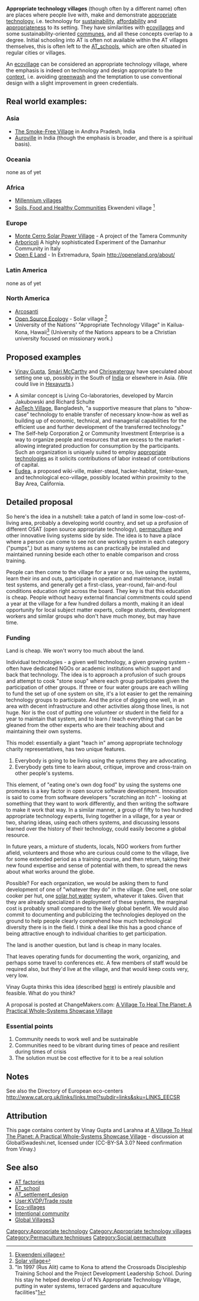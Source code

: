 '''Appropriate technology villages''' (though often by a different name) often are places where people live with, make and demonstrate [[appropriate technology]], i.e. technology for [[sustainability]], [[affordability]] and [[appropriateness]] to its setting. They have similarities with [[ecovillages]] and some sustainability-oriented [[communes]], and all these concepts overlap to a degree. Initial schooling into AT is often not available within the AT villages themselves, this is often left to the [[AT_school]]s, which are often situated in regular cities or villages. 

An [[ecovillage]] can be considered an appropriate technology village, where the emphasis is indeed on technology and design appropriate to the [[context]], i.e. avoiding [[greenwash]] and the temptation to use conventional design with a slight improvement in green credentials.

== Real world examples: ==
===Asia===
* [http://solarcooking.wikia.com/wiki/Smoke-Free_Village The Smoke-Free Village] in Andhra Pradesh, India
* [[Auroville]]{{w|Auroville}} in India (though the emphasis is broader, and there is a spiritual basis).

=== Oceania ===
none as of yet

===Africa===
*[http://www.millenniumvillages.org/ Millennium villages]
* [[Soils, Food and Healthy Communities]] Ekwendeni village <ref>[http://en.wikipedia.org/wiki/Millennium_Villages_Project#Critics Ekwendeni village]</ref>

=== Europe ===
* [[Monte Cerro Solar Power Village]] - A project of the Tamera Community
* [[Arboricoli]] A highly sophisticated Experiment of the Damanhur Community in Italy
* [[Open E Land]] - In Extremadura, Spain http://openeland.org/about/

=== Latin America ===
none as of yet

=== North America ===
* [[Arcosanti]]
* [[Open Source Ecology]] - Solar village <ref>[http://openfarmtech.org/index.php?title=Factor_e_Farm#What_it.27s_like_at_Factor_e_Farm Solar village]</ref>
* University of the Nations' "Appropriate Technology Village" in Kailua-Kona, Hawaii<ref>"In 1997 (Rus Alit) came to Kona to attend the Crossroads Discipleship Training School and the Project Development Leadership School. During his stay he helped develop U of N’s Appropriate Technology Village, putting in water systems, terraced gardens and aquaculture facilities"[http://www.uofnkona.edu/Transformations/pdfs/Spring2007.pdf]</ref> (University of the Nations appears to be a Christian university focused on missionary work.)

== Proposed examples ==
* [[User:Vinay_Gupta|Vinay Gupta]], [[User:Spm|Smári McCarthy]] and [[User:Chriswaterguy|Chriswaterguy]] have speculated about setting one up, possibly in the South of [[India]] or elsewhere in Asia. (We could live in [[Hexayurt]]s.)

* A similar concept is Living Co-laboratories, developed by Marcin Jakubowski and Richard Schulte
* [http://www.changemaker-bd.org/TCM_AptechVillage.asp ApTech Village], Bangladesh, "a supportive measure that plans to “show-case” technology to enable transfer of necessary know-how as well as building up of economic, technical, and managerial capabilities for the efficient use and further development of the transferred technology."
* The Self-help Corporation [http://www.aboutus.org/3DN_Self-help_Corporation] or Community Investment Enterprise is a way to organize people and resources that are excess to the market - allowing integrated production for consumption by the participants.  Such an organization is uniquely suited to employ [[appropriate technologies]] as it solicits contributions of labor instead of contributions of capital.
* [http://eudea.liminoidforest.org Eudea], a proposed wiki-ville, maker-stead, hacker-habitat, tinker-town, and technological eco-village, possibly located within proximity to the Bay Area, California.

== Detailed proposal ==
So here's the idea in a nutshell: take a patch of land in some low-cost-of-living area, probably a developing world country, and set up a profusion of different OSAT (open source appropriate technology), [[permaculture]] and other innovative living systems side by side. The idea is to have a place where a person can come to see not one working system in each category ("pumps",) but as many systems as can practically be installed and maintained running beside each other to enable comparison and cross training.

People can then come to the village for a year or so, live using the systems, learn their ins and outs, participate in operation and maintenance, install test systems, and generally get a first-class, year-round, fair-and-foul conditions education right across the board. They key is that this education is cheap. People without heavy external financial commitments could spend a year at the village for a few hundred dollars a month, making it an ideal opportunity for local subject matter experts, college students, development workers and similar groups who don't have much money, but may have time.

=== Funding ===
Land is cheap. We won't worry too much about the land.

Individual technologies - a given well technology, a given growing system - often have dedicated NGOs or academic institutions which support and back that technology. The idea is to approach a profusion of such groups and attempt to cook "stone soup" where each group participates given the participation of other groups. If three or four water groups are each willing to fund the set up of one system on site, it's a lot easier to get the remaining technology groups to participate. And the price of digging one well, in an area with decent infrastructure and other activities along those lines, is not huge. Nor is the cost of putting one volunteer or student in the field for a year to maintain that system, and to learn / teach everything that can be gleaned from the other experts who are their teaching about and maintaining their own systems.

This model: essentially a giant "teach in" among appropriate technology charity representatives, has two unique features.

# Everybody is going to be living using the systems they are advocating.
# Everybody gets time to learn about, critique, improve and cross-train on other people's systems.

This element, of "eating one's own dog food" by using the systems one promotes is a key factor in open source software development. Innovation is said to come from software developers "scratching an itch" - looking at something that they want to work differently, and then writing the software to make it work that way. In a similar manner, a group of fifty to two hundred appropriate technology experts, living together in a village, for a year or two, sharing ideas, using each others systems, and discussing lessons learned over the history of their technology, could easily become a global resource.

In future years, a mixture of students, locals, NGO workers from further afield, volunteers and those who are curious could come to the village, live for some extended period as a training course, and then return, taking their new found expertise and sense of potential with them, to spread the news about what works around the globe.

Possible? For each organization, we would be asking them to fund development of one of "whatever they do" in the village. One well, one solar cooker per hut, one [[solar hot water]] system, whatever it takes. Given that they are already specialized in deployment of these systems, the marginal cost is probably small compared to the likely global benefit. We would also commit to documenting and publicizing the technologies deployed on the ground to help people clearly comprehend how much technological diversity there is in the field. I think a deal like this has a good chance of being attractive enough to individual charities to get participation.

The land is another question, but land is cheap in many locales.

That leaves operating funds for documenting the work, organizing, and perhaps some travel to conferences etc. A few members of staff would be required also, but they'd live at the village, and that would keep costs very, very low.

Vinay Gupta thinks this idea (described [http://www.globalswadeshi.net/forum/topics/a-village-to-heal-the-planet-a here]) is entirely plausible and feasible. What do you think?                    

A proposal is posted at ChangeMakers.com: [http://changemakers.com/en-us/node/21695 A Village To Heal The Planet: A Practical Whole-Systems Showcase Village]

=== Essential points ===
# Community needs to work well and be sustainable
# Communities need to be vibrant during times of peace and resilient during times of crisis
# The solution must be cost effective for it to be a real solution

== Notes ==
<small><references/></small>
See also the Directory of European eco-centers http://www.cat.org.uk/links/links.tmpl?subdir=links&sku=LINKS_EECSR

== Attribution ==
This page contains content by Vinay Gupta and Larahna at [http://www.globalswadeshi.net/forum/topics/a-village-to-heal-the-planet-a A Village To Heal The Planet: A Practical Whole-Systems Showcase Village] - discussion at GlobalSwadeshi.net, licensed under (CC-BY-SA 3.0? Need confirmation from Vinay.)

== See also ==
* [[AT factories]]
* [[AT_school]]
* [[AT_settlement_design]]
* [[User:KVDP/Trade route]]
* [[Eco-villages]]
* [[Intentional community]]
* [[Global Villages]][http://www.worknets.org/wiki.cgi?action=browse&amp;id=GlobalVillages/GlobalVillages]

[[Category:Appropriate technology]]
[[Category:Appropriate technology villages]]
[[Category:Permaculture techniques]]
[[Category:Social permaculture]]